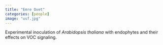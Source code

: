 ```yaml
---
title: "Emre Ovet"
categories: [people]
image: "usf.jpg"
---
```


Experimental inoculation of *Arabidopsis thaliana* with endophytes and their effects on VOC signaling. 
